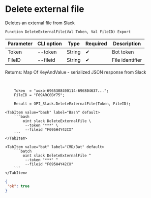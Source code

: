 ﻿---
sidebar_position: 5
description: Delete external file and other functions to work with Slack in the Open Integration Package, a free open-source integration library for 1C:Enterprise 8, OneScript and CLI
keywords: [1C, 1С, 1С:Enterprise, 1С:Enterprise 8.3, API, Integration, Services, Exchange, OneScript, CLI, Slack]
---


# Delete external file
 Deletes an external file from Slack



`Function DeleteExternalFile(Val Token, Val FileID) Export`

  | Parameter | CLI option | Type | Required | Description |
  |-|-|-|-|-|
  | Token | --token | String | &#x2714; | Bot token |
  | FileID | --fileid | String | &#x2714; | File identifier |

  
  Returns:  Map Of KeyAndValue - serialized JSON response from Slack

<br/>




```bsl title="1C:Enterprise/OneScript code example"
    Token  = "xoxb-6965308400114-696804637...";
    FileID = "F09ARC0BY75";

    Result = OPI_Slack.DeleteExternalFile(Token, FileID);
```
 

 <Tabs>
  
    <TabItem value="bash" label="Bash" default>
        ```bash
            oint slack DeleteExternalFile \
             --token "***" \
             --fileid "F095H4Y42CX"
        ```
    </TabItem>
  
    <TabItem value="bat" label="CMD/Bat" default>
        ```batch
            oint slack DeleteExternalFile ^
             --token "***" ^
             --fileid "F095H4Y42CX"
        ```
    </TabItem>
</Tabs>


```json title="Result"
{
 "ok": true
}
```
